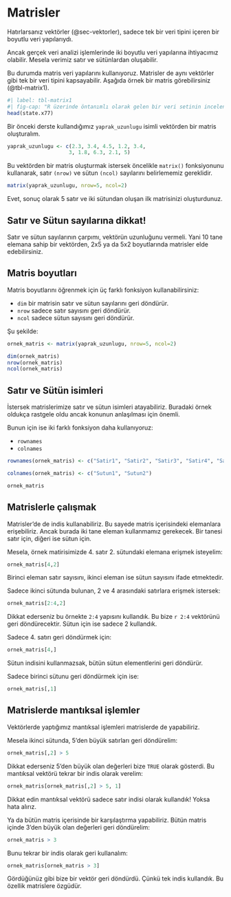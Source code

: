 # Matrisler {#sec-matrisler}

Hatırlarsanız vektörler (@sec-vektorler), sadece tek bir veri tipini içeren bir boyutlu veri yapılarıydı.

Ancak gerçek veri analizi işlemlerinde iki boyutlu veri yapılarına ihtiyacımız olabilir. Mesela verimiz satır ve sütünlardan oluşabilir.

Bu durumda matris veri yapılarını kullanıyoruz. Matrisler de aynı vektörler gibi tek bir veri tipini kapsayabilir. Aşağıda örnek bir matris görebilirsiniz (@tbl-matrix1).

```r
#| label: tbl-matrix1
#| fig-cap: "R üzerinde öntanımlı olarak gelen bir veri setinin incelenmesi"
head(state.x77)
```

Bir önceki derste kullandığımız `yaprak_uzunlugu` isimli vektörden bir matris oluşturalım.

```r
yaprak_uzunlugu <- c(2.3, 3.4, 4.5, 1.2, 3.4, 
                    3, 1.8, 6.3, 2.1, 5)
```

Bu vektörden bir matris oluşturmak istersek öncelikle `matrix()` fonksiyonunu kullanarak, satır `(nrow)` ve sütun `(ncol)` sayılarını belirlememiz gereklidir.

```r
matrix(yaprak_uzunlugu, nrow=5, ncol=2)
```

Evet, sonuç olarak 5 satır ve iki sütundan oluşan ilk matrisinizi oluşturdunuz. 

::: {.callout-important}

## Satır ve Sütun sayılarına dikkat!

Satır ve sütun sayılarının çarpımı, vektörün uzunluğunu vermeli. Yani 10 tane elemana sahip bir vektörden, 2x5 ya da 5x2 boyutlarında matrisler elde edebilirsiniz.
:::

## Matris boyutları

Matris boyutlarını öğrenmek için üç farklı fonksiyon kullanabilirsiniz:

+ `dim` bir matrisin satır ve sütun sayılarını geri döndürür.
+ `nrow` sadece satır sayısını geri döndürür.
+ `ncol` sadece sütun sayısını geri döndürür.

Şu şekilde:

```r
ornek_matris <- matrix(yaprak_uzunlugu, nrow=5, ncol=2)

dim(ornek_matris)
nrow(ornek_matris)
ncol(ornek_matris)
```

## Satır ve Sütün isimleri

İstersek matrislerimize satır ve sütun isimleri atayabiliriz. Buradaki örnek oldukça rastgele oldu ancak konunun anlaşılması için önemli.

Bunun için ise iki farklı fonksiyon daha kullanıyoruz:

+ `rownames`
+ `colnames`  

```r
rownames(ornek_matris) <- c("Satir1", "Satir2", "Satir3", "Satir4", "Satir5")

colnames(ornek_matris) <- c("Sutun1", "Sutun2")

ornek_matris
```

## Matrislerle çalışmak

Matrisler'de de indis kullanabiliriz. Bu sayede matris içerisindeki elemanlara erişebiliriz. Ancak burada iki tane eleman kullanmamız gerekecek. Bir tanesi satır için, diğeri ise sütun için.

Mesela, örnek matirisimizde 4. satır 2. sütundaki elemana erişmek isteyelim:

```r
ornek_matris[4,2]
```

Birinci eleman satır sayısını, ikinci eleman ise sütun sayısını ifade etmektedir.

Sadece ikinci sütunda bulunan, 2 ve 4 arasındaki satırlara erişmek istersek:

```r
ornek_matris[2:4,2]
```

Dikkat ederseniz bu örnekte `2:4` yapısını kullandık. Bu bize `r 2:4` vektörünü geri döndürecektir. Sütun için ise sadece 2 kullandık.

Sadece 4. satırı geri döndürmek için:

```r
ornek_matris[4,]
```

Sütun indisini kullanmazsak, bütün sütun elementlerini geri döndürür.

Sadece birinci sütunu geri döndürmek için ise:

```r
ornek_matris[,1]
```

## Matrislerde mantıksal işlemler

Vektörlerde yaptığımız mantıksal işlemleri matrislerde de yapabiliriz.

Mesela ikinci sütunda, 5'den büyük satırları geri döndürelim:

```r
ornek_matris[,2] > 5
```

Dikkat ederseniz 5'den büyük olan değerleri bize `TRUE` olarak gösterdi. Bu mantıksal vektörü tekrar bir indis olarak verelim:

```r

ornek_matris[ornek_matris[,2] > 5, 1]
```

Dikkat edin mantıksal vektörü sadece satır indisi olarak kullandık! Yoksa hata alırız.

Ya da bütün matris içerisinde bir karşılaştırma yapabiliriz. Bütün matris içinde 3'den büyük olan değerleri geri döndürelim:

```r
ornek_matris > 3
```

Bunu tekrar bir indis olarak geri kullanalım:

```r
ornek_matris[ornek_matris > 3]
```

Gördüğünüz gibi bize bir vektör geri döndürdü. Çünkü tek indis kullandık. Bu özellik matrislere özgüdür. 